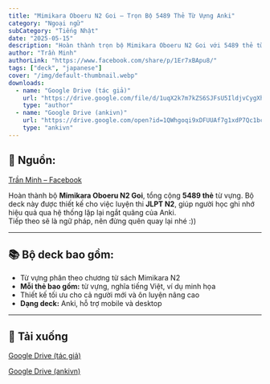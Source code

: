 ```yaml
---
title: "Mimikara Oboeru N2 Goi – Trọn Bộ 5489 Thẻ Từ Vựng Anki"
category: "Ngoại ngữ"
subCategory: "Tiếng Nhật"
date: "2025-05-15"
description: "Hoàn thành trọn bộ Mimikara Oboeru N2 Goi với 5489 thẻ từ vựng, sẵn sàng ôn luyện JLPT N2 hiệu quả cùng bộ deck Anki chất lượng."
author: "Trần Minh"
authorLink: "https://www.facebook.com/share/p/1Er7xBApu8/"
tags: ["deck", "japanese"]
cover: "/img/default-thumbnail.webp"
downloads:
  - name: "Google Drive (tác giả)"
    url: "https://drive.google.com/file/d/1uqX2k7m7kZS6SJFsU5IldjvCygXh3KzP/view?usp=drive_link"
    type: "author"
  - name: "Google Drive (ankivn)"
    url: "https://drive.google.com/open?id=1QWhgoqi9xDFUUAf7g1xdP7Qc1bcJ8LeX&usp=drive_fs"
    type: "ankivn"
---
```



<YouTubeEmbed videoId="5f5BDkZmpI0" />

## 📝 Nguồn:
[Trần Minh – Facebook](https://www.facebook.com/share/p/1Er7xBApu8/)

Hoàn thành bộ **Mimikara Oboeru N2 Goi**, tổng cộng **5489 thẻ** từ vựng. Bộ deck này được thiết kế cho việc luyện thi **JLPT N2**, giúp người học ghi nhớ hiệu quả qua hệ thống lặp lại ngắt quãng của Anki.  
Tiếp theo sẽ là ngữ pháp, nên đừng quên quay lại nhé :))

---

## 📚 Bộ deck bao gồm:

- Từ vựng phân theo chương từ sách Mimikara N2
- **Mỗi thẻ bao gồm:** từ vựng, nghĩa tiếng Việt, ví dụ minh họa
- Thiết kế tối ưu cho cả người mới và ôn luyện nâng cao
- **Dạng deck:** Anki, hỗ trợ mobile và desktop

---

## 🔗 Tải xuống

[Google Drive (tác giả)](https://drive.google.com/file/d/1uqX2k7m7kZS6SJFsU5IldjvCygXh3KzP/view?usp=drive_link)

[Google Drive (ankivn)](https://drive.google.com/open?id=1QWhgoqi9xDFUUAf7g1xdP7Qc1bcJ8LeX&usp=drive_fs)